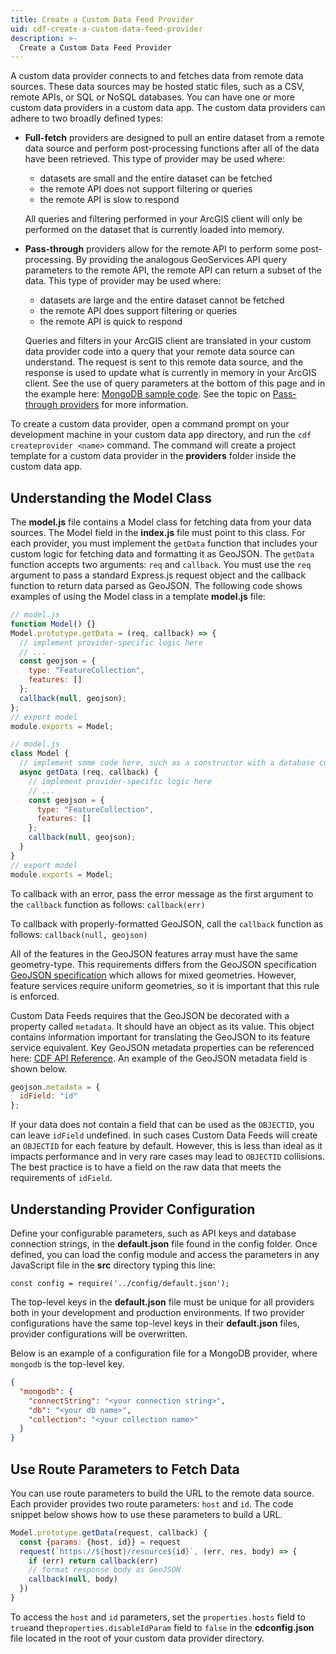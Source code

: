 ```yaml
---
title: Create a Custom Data Feed Provider
uid: cdf-create-a-custom-data-feed-provider
description: >-
  Create a Custom Data Feed Provider
---
```


A custom data provider connects to and fetches data from remote data
sources. These data sources may be hosted static files, such as a CSV, 
remote APIs, or SQL or NoSQL databases. You can have one or more custom data
providers in a custom data app. The custom data providers can adhere to two broadly defined types:

- **Full-fetch** providers are designed to pull an entire dataset from a remote data source and perform post-processing
  functions after all of the data have been retrieved. This type of provider may be used where:
  - datasets are small and the entire dataset can be fetched
  - the remote API does not support filtering or queries
  - the remote API is slow to respond  

  All queries and filtering performed in your ArcGIS client will only be performed on the dataset that is currently loaded into memory. 

- **Pass-through** providers allow for the remote API to perform some post-processing. By providing the analogous GeoServices API
  query parameters to the remote API, the remote API can return a subset of the data. This type of provider may be used where:
  - datasets are large and the entire dataset cannot be fetched
  - the remote API does support filtering or queries
  - the remote API is quick to respond  

  Queries and filters in your ArcGIS client are translated in your custom data provider code into a query that your remote data source
  can understand. The request is sent to this remote data source, and the response is used to update what is currently in memory in your ArcGIS client.
  See the use of query parameters at the bottom of this page and in the example here: [MongoDB sample code](../mongodb-provider/). See the 
  topic on [Pass-through providers](../pass-through-custom-data-providers/) for more information.
 

To create a custom data provider, open a command prompt on your
development machine in your custom data app directory, and run the `cdf
createprovider <name>` command. The command will create a
project template for a custom data provider in the **providers** folder
inside the custom data app.

## Understanding the Model Class

The **model.js** file contains a Model class for fetching data from your
data sources. The Model field in the **index.js** file must point to
this class. For each provider, you must implement the `getData` function 
that includes your custom logic for fetching data and formatting it as GeoJSON. 
The `getData` function accepts two arguments: `req` and `callback`. You must 
use the `req` argument to pass a standard Express.js request object and the 
callback function to return data parsed as GeoJSON. The following code shows 
examples of using the Model class in a template **model.js** file:

```js
// model.js
function Model() {}
Model.prototype.getData = (req, callback) => {
  // implement provider-specific logic here
  // ...
  const geojson = {
    type: "FeatureCollection",
    features: []
  };
  callback(null, geojson);
};
// export model
module.exports = Model;

```

```js
// model.js
class Model {
  // implement some code here, such as a constructor with a database connection
  async getData (req, callback) {
    // implement provider-specific logic here
    // ...
    const geojson = {
      type: "FeatureCollection",
      features: []
    };
    callback(null, geojson);
  }
}
// export model
module.exports = Model;

```

To callback with an error, pass the error message as the first argument
to the `callback` function as follows:
`callback(err)`

To callback with properly-formatted GeoJSON, call the
`callback` function as follows:
`callback(null, geojson)`

All of the features in the GeoJSON features array must have the same geometry-type. 
This requirements differs from the GeoJSON specification [GeoJSON
specification](https://datatracker.ietf.org/doc/html/rfc7946) which allows for mixed geometries. 
However, feature services require uniform geometries, so it is important that this 
rule is enforced.


Custom Data Feeds requires that the GeoJSON be decorated with a property called `metadata`. 
It should have an object as its value. This object contains information important for 
translating the GeoJSON to its feature service equivalent. Key GeoJSON metadata properties can be
referenced here: [CDF API Reference](../custom-data-provider-api-reference/). An example
of the GeoJSON metadata field is shown below.

```js
geojson.metadata = {
  idField: "id"
};
```

If your data does not contain a field that can be used as the `OBJECTID`, you can leave 
`idField` undefined. In such cases Custom Data Feeds will create an `OBJECTID` for each 
feature by default. However, this is less than ideal as it impacts performance and in 
very rare cases may lead to `OBJECTID` collisions. The best practice is to have a field 
on the raw data that meets the requirements of `idField`.

## Understanding Provider Configuration

Define your configurable parameters, such as API keys and database
connection strings, in the **default.json** file found in the config folder.
Once defined, you can load the config module and access the parameters
in any JavaScript file in the **src** directory typing this line:

`const config = require('../config/default.json');`

The top-level keys in the **default.json** file must be unique for all providers both in your 
development and production environments. If two provider configurations have the same 
top-level keys in their **default.json** files, provider configurations will be overwritten. 

Below is an example of a configuration file for a MongoDB provider, where `mongodb` is the 
top-level key.

```json
{
  "mongodb": {
    "connectString": "<your connection string>",
    "db": "<your db name>",
    "collection": "<your collection name>"
  }
}
```

## Use Route Parameters to Fetch Data

You can use route parameters to build the URL to the remote data source.
Each provider provides two route parameters: `host` and `id`. The code
snippet below shows how to use these parameters to build a URL.

```js
Model.prototype.getData(request, callback) {
  const {params: {host, id}} = request
  request(`https://${host}/resource${id}`, (err, res, body) => {
    if (err) return callback(err)
    // format response body as GeoJSON
    callback(null, body)
  })
}
```

To access the `host` and `id` parameters, set the `properties.hosts`
field to `true`and the`properties.disableIdParam` field to `false` in
the **cdconfig.json** file located in the root of your custom data provider
directory.